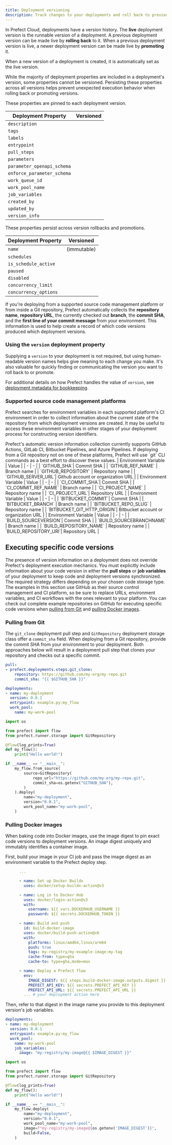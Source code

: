 ```yaml
---
title: Deployment versioning
description: Track changes to your deployments and roll back to previous versions
---
```


In Prefect Cloud, deployments have a version history.
The **live** deployment version is the runnable version of a deployment.
A previous deployment version can be made live by **rolling back** to it.
When a previous deployment version is live, a newer deployment version can be made live by **promoting** it.

<Warning>
When a new version of a deployment is created, it is automatically set as the live version.
</Warning>

While the majority of deployment properties are included in a deployment's version, some properties cannot be versioned.
Persisting these properties across all versions helps prevent unexpected execution behavior when rolling back or promoting versions.

<AccordionGroup>
<Accordion title="Versioned deployment properties" icon="check" iconType="solid">
These properties are pinned to each deployment version.

| Deployment Property        | Versioned                                                          |
| -------------------------- | ------------------------------------------------------------------ |
| `description`              | <Icon icon="check" iconType="solid" />                             |
| `tags`                     | <Icon icon="check" iconType="solid" />                             |
| `labels`                   | <Icon icon="check" iconType="solid" />                             |
| `entrypoint`               | <Icon icon="check" iconType="solid" />                             |
| `pull_steps`               | <Icon icon="check" iconType="solid" />                             |
| `parameters`               | <Icon icon="check" iconType="solid" />                             |
| `parameter_openapi_schema` | <Icon icon="check" iconType="solid" />                             |
| `enforce_parameter_schema` | <Icon icon="check" iconType="solid" />                             |
| `work_queue_id`            | <Icon icon="check" iconType="solid" />                             |
| `work_pool_name`           | <Icon icon="check" iconType="solid" />                             |
| `job_variables`            | <Icon icon="check" iconType="solid" />                             |
| `created_by`               | <Icon icon="check" iconType="solid" />                             |
| `updated_by`               | <Icon icon="check" iconType="solid" />                             |
| `version_info`             | <Icon icon="check" iconType="solid" />                             |
</Accordion>
<Accordion title="Unversioned deployment properties" icon="xmark" description="">
These properties persist across version rollbacks and promotions.

| Deployment Property        | Versioned                                                          |
| -------------------------- | ------------------------------------------------------------------ |
| `name`                     | <Icon icon="xmark" iconType="solid" color="#FF0000" /> (immutable) |
| `schedules`                | <Icon icon="xmark" iconType="solid" color="#FF0000" />             |
| `is_schedule_active`       | <Icon icon="xmark" iconType="solid" color="#FF0000" />             |
| `paused`                   | <Icon icon="xmark" iconType="solid" color="#FF0000" />             |
| `disabled`                 | <Icon icon="xmark" iconType="solid" color="#FF0000" />             |
| `concurrency_limit`        | <Icon icon="xmark" iconType="solid" color="#FF0000" />             |
| `concurrency_options`      | <Icon icon="xmark" iconType="solid" color="#FF0000" />             |
</Accordion>
</AccordionGroup>

If you're deploying from a supported source code management platform or from inside a Git repository, Prefect automatically collects the **repository name**, **repository URL**, the currently checked out **branch**, the **commit SHA**, and the **first line of your commit message** from your environment.
This information is used to help create a record of which code versions produced which deployment versions.

### Using the `version` deployment property

Supplying a `version` to your deployment is not required, but using human-readable version names helps give meaning to each change you make.
It's also valuable for quickly finding or communicating the version you want to roll back to or promote.

For additional details on how Prefect handles the value of `version`, see [deployment metadata for bookkeeping](/v3/deploy#metadata-for-bookkeeping).

### Supported source code management platforms

Prefect searches for environment variables in each supported platform's CI environment in order to collect information about the current state of the repository from which deployment versions are created.
It may be useful to access these environment variables in other stages of your deployment process for constructing version identifiers.

<Note>
Prefect's automatic version information collection currently supports GitHub Actions, GitLab CI, Bitbucket Pipelines, and Azure Pipelines.
If deploying from a Git repository not on one of these platforms, Prefect will use `git` CLI commands as a best effort to discover these values.
</Note>

<Tabs>
<Tab title="GitHub Actions">
| Environment Variable | Value |
| - | - |
| `GITHUB_SHA`| Commit SHA |
| `GITHUB_REF_NAME` | Branch name |
| `GITHUB_REPOSITORY` | Repository name |
| `GITHUB_SERVER_URL`| Github account or organization URL |
</Tab>
<Tab title="GitLab CI">
| Environment Variable | Value |
| - | - |
| `CI_COMMIT_SHA`| Commit SHA |
| `CI_COMMIT_REF_NAME` | Branch name |
| `CI_PROJECT_NAME` | Repository name |
| `CI_PROJECT_URL`| Repository URL |
</Tab>
<Tab title="Bitbucket Pipelines">
| Environment Variable | Value |
| - | - |
| `BITBUCKET_COMMIT`| Commit SHA |
| `BITBUCKET_BRANCH` | Branch name |
| `BITBUCKET_REPO_SLUG` | Repository name |
| `BITBUCKET_GIT_HTTP_ORIGIN`| Bitbucket account or organization URL |
</Tab>
<Tab title="Azure Pipelines">
| Environment Variable | Value |
| - | - |
| `BUILD_SOURCEVERSION`| Commit SHA |
| `BUILD_SOURCEBRANCHNAME` | Branch name |
| `BUILD_REPOSITORY_NAME` | Repository name |
| `BUILD_REPOSITORY_URI`| Repository URL |
</Tab>
</Tabs>

## Executing specific code versions

The presence of version information on a deployment does not override Prefect's deployment execution mechanics.
You must explicitly include information about your code version in either the **pull steps** or **job variables** of your deployment to keep code and deployment versions synchronized.
The required strategy differs depending on your chosen code storage type.
The examples in this section use GitHub as their source control management and CI platform, so be sure to replace URLs, environment variables, and CI workflows with the ones relevant to your platform.
You can check out complete example repositories on GitHub for executing specific code versions when [pulling from Git](https://github.com/kevingrismore/version-testing) and [pulling Docker images](https://github.com/kevingrismore/version-testing-docker/tree/main).

### Pulling from Git

The `git_clone` deployment pull step and `GitRepository` deployment storage class offer a `commit_sha` field.
When deploying from a Git repository, provide the commit SHA from your environment to your deployment.
Both approaches below will result in a deployment pull step that clones your repository and checks out a specific commit.

<CodeGroup>

```yaml With prefect.yaml
pull:
- prefect.deployments.steps.git_clone:
    repository: https://github.com/my-org/my-repo.git
    commit_sha: "{{ $GITHUB_SHA }}"

deployments:
- name: my-deployment
  version: 0.0.1
  entrypoint: example.py:my_flow
  work_pool:
    name: my-work-pool
```

```python With .deploy()
import os

from prefect import flow
from prefect.runner.storage import GitRepository

@flow(log_prints=True)
def my_flow():
    print("Hello world!")

if __name__ == "__main__":
    my_flow.from_source(
        source=GitRepository(
            repo_url="https://github.com/my-org/my-repo.git",
            commit_sha=os.getenv("GITHUB_SHA"),
        )
    ).deploy(
        name="my-deployment",
        version="0.0.1",
        work_pool_name="my-work-pool",
    )
```

</CodeGroup>


### Pulling Docker images

When baking code into Docker images, use the image digest to pin exact code versions to deployment versions.
An image digest uniquely and immutably identifies a container image.

First, build your image in your CI job and pass the image digest as an environment variable to the Prefect deploy step.

```yaml Github Actions
      ...

      - name: Set up Docker Buildx
        uses: docker/setup-buildx-action@v3

      - name: Log in to Docker Hub
        uses: docker/login-action@v3
        with:
          username: ${{ vars.DOCKERHUB_USERNAME }}
          password: ${{ secrets.DOCKERHUB_TOKEN }}

      - name: Build and push
        id: build-docker-image
        uses: docker/build-push-action@v6
        with:
          platforms: linux/amd64,linux/arm64
          push: true
          tags: my-registry/my-example-image:my-tag
          cache-from: type=gha
          cache-to: type=gha,mode=max

      - name: Deploy a Prefect flow
        env:
          IMAGE_DIGEST: ${{ steps.build-docker-image.outputs.digest }}
          PREFECT_API_KEY: ${{ secrets.PREFECT_API_KEY }}
          PREFECT_API_URL: ${{ secrets.PREFECT_API_URL }}
        ... # your deployment action here
```

Then, refer to that digest in the image name you provide to this deployment version's job variables.

<CodeGroup>

```yaml With prefect.yaml
deployments:
- name: my-deployment
  version: 0.0.1
  entrypoint: example.py:my_flow
  work_pool:
    name: my-work-pool
    job_variables:
      image: "my-registry/my-image@{{ $IMAGE_DIGEST }}"
```

```python With .deploy()
import os

from prefect import flow
from prefect.runner.storage import GitRepository

@flow(log_prints=True)
def my_flow():
    print("Hello world!")

if __name__ == "__main__":
    my_flow.deploy(
        name="my-deployment",
        version="0.0.1",
        work_pool_name="my-work-pool",
        image=f"my-registry/my-image@{os.getenv('IMAGE_DIGEST')}",
        build=False,
    )
```

</CodeGroup>
